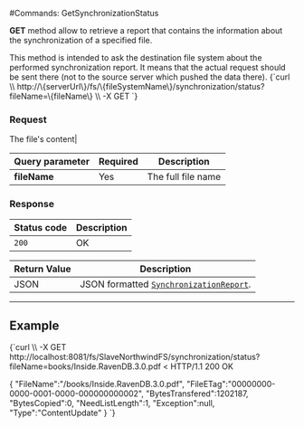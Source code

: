 
#Commands: GetSynchronizationStatus

**GET** method allow to retrieve a report that contains the information about the synchronization of a specified file.

<Admonition type="info" title="The actual server to ask" id="the-actual-server-to-ask" href="#the-actual-server-to-ask">
This method is intended to ask the destination file system about the performed synchronization report. It means that the actual request should be sent there (not to the source server which pushed the data there).
</Admonition>



<TabItem value="json" label="json">
<CodeBlock language="json">
{`curl \\
	http://\{serverUrl\}/fs/\{fileSystemName\}/synchronization/status?fileName=\{fileName\} \\
	-X GET 
`}
</CodeBlock>
</TabItem>

### Request
The file's content|

| Query parameter | Required | Description |
| ------------- | -- | ---- |
| **fileName** | Yes | The full file name |


### Response

| Status code | Description |
| ----------- | - |
| `200` | OK |

| Return Value | Description |
| ------------- | ------------- |
| JSON | JSON formatted [`SynchronizationReport`](../../../../../glossary/synchronization-report.mdx). |

---

## Example

<TabItem value="json" label="json">
<CodeBlock language="json">
{`curl \\
	-X GET http://localhost:8081/fs/SlaveNorthwindFS/synchronization/status?fileName=books/Inside.RavenDB.3.0.pdf
< HTTP/1.1 200 OK

\{
    "FileName":"/books/Inside.RavenDB.3.0.pdf",
    "FileETag":"00000000-0000-0001-0000-000000000002",
    "BytesTransfered":1202187,
    "BytesCopied":0,
    "NeedListLength":1,
    "Exception":null,
    "Type":"ContentUpdate"
\}
`}
</CodeBlock>
</TabItem>

